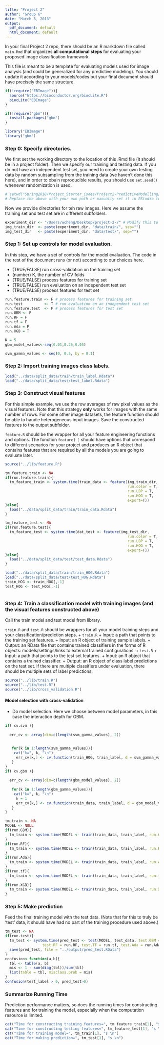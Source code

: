```yaml
---
title: "Project 2"
author: "Group 6"
date: "March 3, 2018"
output:
  pdf_document: default
  html_document: default
---
```

In your final Project 2 repo, there should be an R markdown file called `main.Rmd` that organizes **all computational steps** for evaluating your proposed image classification framework. 

This file is meant to be a template for evaluating models used for image analysis (and could be generalized for any predictive modeling). You should update it according to your models/codes but your final document should have precisely the same structure. 

```r
if(!require("EBImage")){
  source("https://bioconductor.org/biocLite.R")
  biocLite("EBImage")
}

if(!require("gbm")){
  install.packages("gbm")
}

library("EBImage")
library("gbm")
```

### Step 0: Specify directories.

We first set the working directory to the location of this .Rmd file  (it should be in a project folder). Then we specify our training and testing data. If you do not have an independent test set, you need to create your own testing data by random subsampling from the training data (we haven't done this here), and in order to obain reproducible results, you should use `set.seed()` whenever randomization is used. 

```r
# setwd("Spring2018/Project_Starter_Codes/Project2-PredictiveModelling/doc") 
# Replace the above with your own path or manually set it in RStudio to where this rmd file is located. 
```

Now we provide directories for teh raw images. Here we assume the training set and test set are in different subfolders. 
```r
experiment_dir <- "/Users/wcheng/Desktop/project-2-/" # Modify this to where the pet images are located
img_train_dir  <- paste(experiment_dir, "data/train/", sep="")
img_test_dir   <- paste(experiment_dir, "data/test/", sep="")
```

### Step 1: Set up controls for model evaluation.

In this step, we have a set of controls for the model evaluation.  The code in the rest of the document runs (or not) according to our choices here. 

+ (TRUE/FALSE) run cross-validation on the training set
+ (number) K, the number of CV folds
+ (TRUE/FALSE) process features for training set
+ (TRUE/FALSE) run evaluation on an independent test set
+ (TRUE/FALSE) process features for test set

```r
run.feature.train <- F # process features for training set
run.test          <- T # run evaluation on an independent test set
run.feature.test  <- F # process features for test set
run.GBM <- F
run.RF = F
run.tf = F
run.Ada = F
run.XGB = T
```


```r
K = 5
gbm_model_values<-seq(0.01,0.25,0.05)

svm_gamma_values <- seq(0, 0.5, by = 0.1)

```


### Step 2: Import training images class labels.



```r
load("../data/split_data/train/train_label.Rdata")
load("../data/split_data/test/test_label.Rdata")
```

### Step 3: Construct visual features

For this simple example, we use the row averages of raw pixel values as the visual features. Note that this strategy **only** works for images with the same number of rows. For some other image datasets, the feature function should be able to handle heterogeneous input images. Save the constructed features to the output subfolder.

`feature.R` should be the wrapper for all your feature engineering functions and options. The function `feature( )` should have options that correspond to different scenarios for your project and produces an R object that contains features that are required by all the models you are going to evaluate later. 

```r
source("../lib/feature.R")

tm_feature_train <- NA
if(run.feature.train){
  tm_feature_train <- system.time(train_data <- feature(img_train_dir, 
                                                        run.color = T, 
                                                        run.LBP = T, 
                                                        run.HOG = T, 
                                                        export=T))
}else{
  load("../data/split_data/train/train_data.Rdata")
}

tm_feature_test <- NA
if(run.feature.test){
  tm_feature_test <- system.time(dat_test <- feature(img_test_dir, 
                                                        run.color = T, 
                                                        run.LBP = T, 
                                                        run.HOG = T, 
                                                        export=T))
}else{
  load("../data/split_data/test/test_data.Rdata")
}

load("../data/split_data/train/train_HOG.Rdata")
load("../data/split_data/test/test_HOG.Rdata")
train_HOG <- train_HOG[,-1]
test_HOG <- test_HOG[,-1]



```

### Step 4: Train a classification model with training images (and the visual features constructed above)

Call the train model and test model from library. 

`train.R` and `test.R` should be wrappers for all your model training steps and your classification/prediction steps. 
+ `train.R`
  + Input: a path that points to the training set features.
  + Input: an R object of training sample labels.
  + Output: an RData file that contains trained classifiers in the forms of R objects: models/settings/links to external trained configurations.
+ `test.R`
  + Input: a path that points to the test set features.
  + Input: an R object that contains a trained classifier.
  + Output: an R object of class label predictions on the test set. If there are multiple classifiers under evaluation, there should be multiple sets of label predictions. 
  
```r
source("../lib/train.R")
source("../lib/test.R")
source("../lib/cross_validation.R")
```

#### Model selection with cross-validation

* Do model selection.  Here we choose between model parameters, in this case the interaction depth for GBM. 

```r
if( cv.svm ){
    
  err_cv <- array(dim=c(length(svm_gamma_values), 2))
  
  
   for(k in 1:length(svm_gamma_values)){
    cat("k=", k, "\n")
     err_cv[k,] <- cv.function(train_HOG, train_label, d = svm_gamma_values[k], K = K, cv.svm = T)
   }
}
if( cv.gbm ){
    
  err_cv <- array(dim=c(length(gbm_model_values), 2))
  
   for(k in 1:length(gbm_gamma_values)){
    cat("k=", k, "\n")
     k = 1
     err_cv[k,] <- cv.function(train_data, train_label, d = gbm_model_values[k], K = K, cv.svm = T)
   }
}


```


```r
tm_train <- NA
MODEL <- NULL
if(run.GBM){
  tm_train <- system.time(MODEL <- train(train_data, train_label, run.GBM=T))
}
if(run.RF){
  tm_train <- system.time(MODEL <- train(train_data, train_label, run.RF=T))
}
if(run.Ada){
  tm_train <- system.time(MODEL <- train(train_data, train_label, run.Ada=T))
}
if(run.tf){
  tm_train <- system.time(MODEL <- train(train_data, train_label, run.tf=T))
}
if(run.XGB){
  tm_train <- system.time(MODEL <- train(train_data, train_label, run.XGB=T))
}

```


### Step 5: Make prediction 

Feed the final training model with the test data.  (Note that for this to truly be 'test' data, it should have had no part of the training procedure used above.) 

```r
tm_test <- NA
if(run.test){
  tm_test <- system.time(pred_test <- test(MODEL, test_data, test.GBM = run.GBM, 
                 test.RF = run.RF, test.TF = run.tf, test.Ada = run.Ada, test.XGB = run.XGB))
  save(pred_test, file = "../output/pred_test.RData")
}
confusion<-function(a,b){
  tbl <- table(a, b)
  mis <- 1 - sum(diag(tbl))/sum(tbl)
  list(table = tbl, misclass.prob = mis)
}
confusion(test_label > 0, pred_test>0)


```

### Summarize Running Time

Prediction performance matters, so does the running times for constructing features and for training the model, especially when the computation resource is limited. 

```r
cat("Time for constructing training features=", tm_feature_train[1], "s \n")
cat("Time for constructing testing features=", tm_feature_test[1], "s \n")
cat("Time for training model=", tm_train[1], "s \n")
cat("Time for making prediction=", tm_test[1], "s \n")
```
